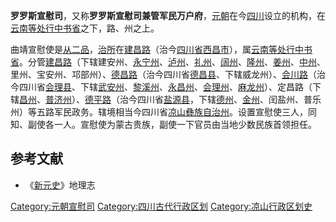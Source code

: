'''罗罗斯宣慰司'''，又称'''罗罗斯宣慰司兼管军民万户府'''，[[元朝|元朝]]在今[[四川|四川]]设立的机构，在[[云南等处行中书省|云南等处行中书省]]之下，路、州之上。

曲靖宣慰使是[[从二品|从二品]]，[[治所|治所]]在[[建昌路|建昌路]]（治今[[四川省|四川省]][[西昌市|西昌市]]），属[[云南等处行中书省|云南等处行中书省]]。分管[[建昌路|建昌路]]（下辖建安州、[[永宁州|永宁州]]、[[泸州|泸州]]、[[礼州|礼州]]、[[阔州|阔州]]、[[隆州|隆州]]、[[姜州|姜州]]、[[中州|中州]]、里州、宝安州、邛部州）、[[德昌路|德昌路]]（治今四川省[[德昌县|德昌县]]、下辖威龙州）、[[会川路|会川路]]（治今四川省[[会理县|会理县]]、下辖[[武安州|武安州]]、[[黎溪州|黎溪州]]、[[永昌州|永昌州]]、[[会理州|会理州]]、[[麻龙州|麻龙州]]）、定昌路（下辖[[昌州|昌州]]、[[普济州|普济州]]）、[[柏兴府|德平路]]（治今四川省[[盐源县|盐源县]]，下辖[[德州|德州]]、[[金州|金州]]、闰盐州、普乐州）等五路军民政务。辖境相当今四川省[[凉山彝族自治州|凉山彝族自治州]]。设置宣慰使三人，同知、副使各一人。宣慰使为蒙古贵族，副使一下官员由当地少数民族首领担任。 
==参考文献==
*《[[新元史|新元史]]》地理志
{{元朝云南行政区划}}
{{元朝行政区划|nocat}}
{{元朝行政区划小作品}}
{{DEFAULTSORT:L}}
[[Category:元朝宣慰司|Category:元朝宣慰司]]
[[Category:四川古代行政区划|Category:四川古代行政区划]]
[[Category:凉山行政区划史|Category:凉山行政区划史]]